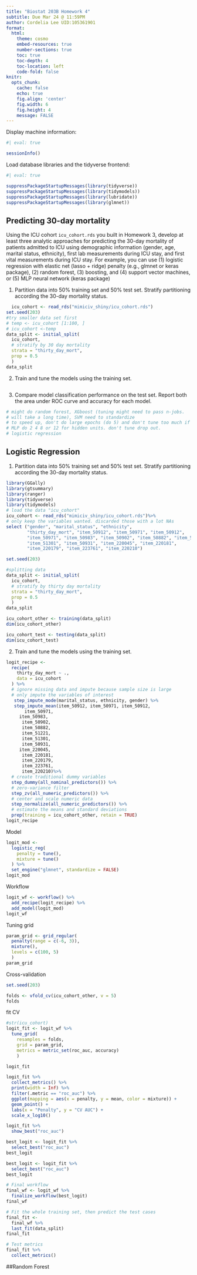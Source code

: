 ```yaml
---
title: "Biostat 203B Homework 4"
subtitle: Due Mar 24 @ 11:59PM
author: Cordelia Lee UID:105361901
format:
  html:
    theme: cosmo
    embed-resources: true
    number-sections: true
    toc: true
    toc-depth: 4
    toc-location: left
    code-fold: false
knitr:
  opts_chunk: 
    cache: false    
    echo: true
    fig.align: 'center'
    fig.width: 6
    fig.height: 4
    message: FALSE
---
```


Display machine information:
```r
#| eval: true

sessionInfo()
```
Load database libraries and the tidyverse frontend:
```r
#| eval: true

suppressPackageStartupMessages(library(tidyverse))
suppressPackageStartupMessages(library(tidymodels))
suppressPackageStartupMessages(library(lubridate))
suppressPackageStartupMessages(library(glmnet))
```

## Predicting 30-day mortality

Using the ICU cohort `icu_cohort.rds` you built in Homework 3, develop at least three analytic approaches for predicting the 30-day mortality of patients admitted to ICU using demographic information (gender, age, marital status, ethnicity), first lab measurements during ICU stay, and first vital measurements during ICU stay. For example, you can use (1) logistic regression with elastic net (lasso + ridge) penalty (e.g., glmnet or keras package), (2) random forest, (3) boosting, and (4) support vector machines, or (5) MLP neural network (keras package)

1. Partition data into 50% training set and 50% test set. Stratify partitioning according the 30-day mortality status.

```r

  icu_cohort <- read_rds("mimiciv_shiny/icu_cohort.rds")
set.seed(203)
#try smaller data set first 
# temp <- icu_cohort [1:100, ]
# icu_cohort <-temp
data_split <- initial_split(
  icu_cohort, 
  # stratify by 30 day mortality
  strata = "thirty_day_mort", 
  prop = 0.5
  )
data_split

```


2. Train and tune the models using the training set.
```r

 
```


3. Compare model classification performance on the test set. Report both the area under ROC curve and accuracy for each model.

```r
# might do random forest, XGboost (tuning might need to pass n-jobs. 
# will take a long time), SVM need to standardize  
# to speed up, don't do large epochs (do 5) and don't tune too much if MLP 
# MLP do 2 4 8 or 12 for hidden units. don't tune drop out. 
# logistic regression

```

## Logistic Regression 
1. Partition data into 50% training set and 50% test set. Stratify partitioning according the 30-day mortality status.
```r
library(GGally)
library(gtsummary)
library(ranger)
library(tidyverse)
library(tidymodels)
# load the data "icu_cohort"
icu_cohort <- read_rds("mimiciv_shiny/icu_cohort.rds")%>% 
# only keep the variables wanted. discarded those with a lot NAs
select ("gender", "marital_status", "ethnicity",
        "thirty_day_mort", "item_50912", "item_50971", "item_50912",
        "item_50971", "item_50983", "item_50902", "item_50882", "item_51221",
        "item_51301", "item_50931", "item_220045", "item_220181", 
        "item_220179", "item_223761", "item_220210")

set.seed(203)

#splitting data 
data_split <- initial_split(
  icu_cohort, 
  # stratify by thirty day mortality
  strata = "thirty_day_mort", 
  prop = 0.5
  )
data_split

icu_cohort_other <- training(data_split)
dim(icu_cohort_other)

icu_cohort_test <- testing(data_split)
dim(icu_cohort_test)
```
2. Train and tune the models using the training set.
```r
logit_recipe <- 
  recipe(
    thirty_day_mort ~ ., 
    data = icu_cohort
  ) %>%
  # ignore missing data and impute because sample size is large
  # only impute the variables of interest
   step_impute_mode(marital_status, ethnicity, gender) %>%
   step_impute_mean(item_50912, item_50971, item_50912,
       item_50971,
     item_50983,
      item_50902,
      item_50882,
      item_51221,
      item_51301,
      item_50931,
     item_220045,
      item_220181,
      item_220179,
      item_223761,
      item_220210)%>%
  # create traditional dummy variables
  step_dummy(all_nominal_predictors()) %>%
  # zero-variance filter
  step_zv(all_numeric_predictors()) %>% 
  # center and scale numeric data
  step_normalize(all_numeric_predictors()) %>%
  # estimate the means and standard deviations
  prep(training = icu_cohort_other, retain = TRUE)
logit_recipe
```
Model 
```r
logit_mod <- 
  logistic_reg(
    penalty = tune(), 
    mixture = tune()
  ) %>% 
  set_engine("glmnet", standardize = FALSE)
logit_mod
```
Workflow
```r
logit_wf <- workflow() %>%
  add_recipe(logit_recipe) %>%
  add_model(logit_mod)
logit_wf
```
Tuning grid 
```r
param_grid <- grid_regular(
  penalty(range = c(-6, 3)), 
  mixture(),
  levels = c(100, 5)
  )
param_grid
```
Cross-validation
```r
set.seed(203)

folds <- vfold_cv(icu_cohort_other, v = 5)
folds
```
fit CV
```r
#str(icu_cohort)
logit_fit <- logit_wf %>%
  tune_grid(
    resamples = folds,
    grid = param_grid,
    metrics = metric_set(roc_auc, accuracy)
    )

```

```r
logit_fit
```
```r
logit_fit %>%
  collect_metrics() %>%
  print(width = Inf) %>%
  filter(.metric == "roc_auc") %>%
  ggplot(mapping = aes(x = penalty, y = mean, color = mixture)) +
  geom_point() +
  labs(x = "Penalty", y = "CV AUC") +
  scale_x_log10()
```

```r
logit_fit %>%
  show_best("roc_auc")
```


```r
best_logit <- logit_fit %>%
  select_best("roc_auc")
best_logit
```

```r
best_logit <- logit_fit %>%
  select_best("roc_auc")
best_logit
```
```r
# Final workflow
final_wf <- logit_wf %>%
  finalize_workflow(best_logit)
final_wf
```
```r
# Fit the whole training set, then predict the test cases
final_fit <- 
  final_wf %>%
  last_fit(data_split)
final_fit
```
```r
# Test metrics
final_fit %>% 
  collect_metrics()
```


##Random Forest 
```r

```


